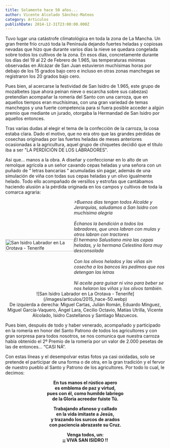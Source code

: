 ```yaml
---
title: Solamente hace 50 años...
author: Vicente Alcolado Sánchez-Mateos
category: Articulos
publishDate: 2014-12-31T23:00:00.000Z
---
```


Tuvo lugar una catástrofe climatológica en toda la zona de La Mancha. Un gran frente frío cruzó toda la Península dejando fuertes heladas y copiosas nevadas que hizo que durante varios días la nieve se quedara congelada sobre todos los cultivos de la zona. En esos días, concretamente durante los días del 19 al 22 de Febrero de 1.965, las temperaturas mínimas observadas en Alcázar de San Juan estuvieron muchísimas horas por debajo de los 15 grados bajo cero e incluso en otras zonas manchegas se registraron los 20 grados bajo cero.

Pues bien, al acercarse la festividad de San Isidro de 1.965, este grupo de mozalbetes (que ahora peinan nieve o escarcha sobre sus cabezas) pretendían acompañar la romería del Santo con una carroza, que en aquellos tiempos eran muchísimas, con una gran variedad de temas manchegos y una fuerte competencia para si fuera posible acceder a algún premio que mediante un jurado, otorgaba la Hermandad de San Isidro por aquellos entonces.

Tras varias dudas al elegir el tema de la confección de la carroza, la cosa estaba clara. Dado el motivo, que no era otro que las grandes pérdidas de cosechas originadas por las fuertes heladas de meses anteriores ocasionadas a la agricultura, aquel grupo de chiquetes decidió que el título iba a ser "LA PERDICIÓN DE LOS LABRADORES".

Así que... manos a la obra. A diseñar y confeccionar en lo alto de un remolque agrícola a un señor cavando cepas heladas y una señora con un puñado de “ letras bancarias “ acumuladas sin pagar, además de una simulación de viña con todas sus cepas heladas y un olivo igualmente helado. Todo ello acompañado de versillos y estrofas que cantábamos haciendo alusión a la pérdida originada en los campos y cultivos de toda la comarca agraria:

<div style='display:flex; align-items: center;'>
  <img
    src="/images/articulos/2015_hace-501.webp"
    alt="San Isidro Labrador en La Orotava - Tenerife"
    style="width: auto; height: 100%;"
  />
  <div style='font-style: italic;' >
  >Buenos días tengan todos
      Alcalde y Jerarquías,
      saludamos a San Isidro
      con muchísima alegría<br/><br />
      Échanos la bendición
      a todos los labradores,
      que unos labran con mulas
      y otros labran con tractores<br />
      El hermano Salustiano
      mira las cepas heladas,
      y la hermana Celestina
      llora muy desconsolada<br /><br />
      Con los olivos helados
      y las viñas sin cosecha
      a los bancos les pedimos
      que nos detengan las letras<br /><br />
      Ni aceite para guisar
      ni vino para beber
      se nos helaron las viñas
      y los olivos también.
  </div>
</div>

<center>
  ![San Isidro Labrador en La Orotava - Tenerife](/images/articulos/2015_hace-50.webp)
  <figcaption class="text-xs">
    De izquierda a derecha: Miguel Cartas, Julián Román, Eduardo Mínguez, Miguel García-Vaquero, Ángel Lara, Cecilio
    Octavio, Matías Utrilla, Vicente Alcolado, Isidro Castellanos y Santiago Mazuecos.
  </figcaption>
</center>

Pues bien, después de todo y haber venerado, acompañado y participado en la romería en honor del Santo Patrono de todos los agricultores y con gran sorpresa para todos nosotros, se nos comunica que nuestra carroza había obtenido el 2º Premio de la romería por un valor de 2.000 pesetas de las de entonces… “CASI NÁ“.  

Con estas líneas y el desempolvar estas fotos ya casi oxidadas, solo se pretende el participar de una forma o de otra, en la gran tradición y el fervor de nuestro pueblo al Santo y Patrono de los agricultores. Por todo lo cual, le decimos:  

<center style='font-weight: bold;'>
En tus manos el rústico apero<br/>
es emblema de paz y virtud,<br/>
pues con él, como humilde labriego<br/>
de la Gloria acreedor fuiste Tú.<br/>

Trabajando afanoso y callado<br/>
en la vida imitaste a Jesús,<br/>
y trazando los surcos de arados<br/>
con paciencia abrazaste su Cruz.<br/>

Venga todos, un:<br/>
¡¡ VIVA SAN ISIDRO !!<br/>
</center>